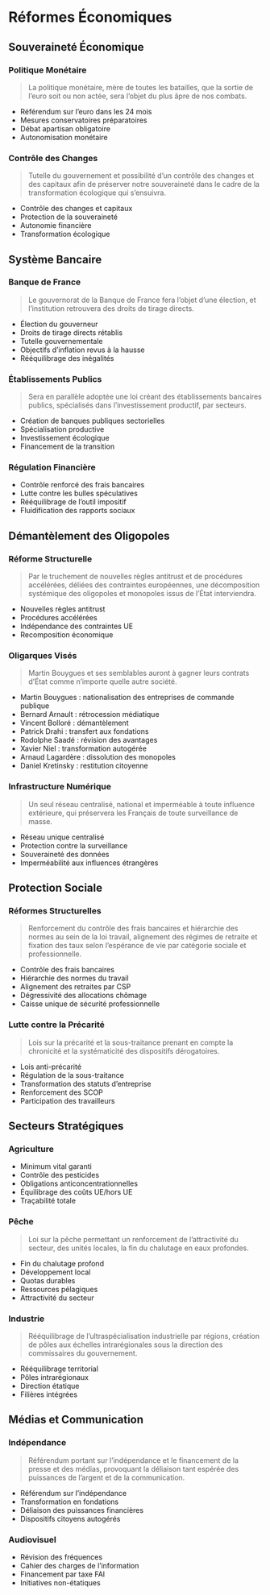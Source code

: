 # Réformes Économiques

## Souveraineté Économique

### Politique Monétaire
> La politique monétaire, mère de toutes les batailles, que la sortie de l'euro soit ou non actée, sera l'objet du plus âpre de nos combats.

- Référendum sur l'euro dans les 24 mois
- Mesures conservatoires préparatoires
- Débat apartisan obligatoire
- Autonomisation monétaire

### Contrôle des Changes
> Tutelle du gouvernement et possibilité d'un contrôle des changes et des capitaux afin de préserver notre souveraineté dans le cadre de la transformation écologique qui s'ensuivra.

- Contrôle des changes et capitaux
- Protection de la souveraineté
- Autonomie financière
- Transformation écologique

## Système Bancaire

### Banque de France
> Le gouvernorat de la Banque de France fera l'objet d'une élection, et l'institution retrouvera des droits de tirage directs.

- Élection du gouverneur
- Droits de tirage directs rétablis
- Tutelle gouvernementale
- Objectifs d'inflation revus à la hausse
- Rééquilibrage des inégalités

### Établissements Publics
> Sera en parallèle adoptée une loi créant des établissements bancaires publics, spécialisés dans l'investissement productif, par secteurs.

- Création de banques publiques sectorielles
- Spécialisation productive
- Investissement écologique
- Financement de la transition

### Régulation Financière
- Contrôle renforcé des frais bancaires
- Lutte contre les bulles spéculatives
- Rééquilibrage de l'outil impositif
- Fluidification des rapports sociaux

## Démantèlement des Oligopoles

### Réforme Structurelle
> Par le truchement de nouvelles règles antitrust et de procédures accélérées, déliées des contraintes européennes, une décomposition systémique des oligopoles et monopoles issus de l'État interviendra.

- Nouvelles règles antitrust
- Procédures accélérées
- Indépendance des contraintes UE
- Recomposition économique

### Oligarques Visés
> Martin Bouygues et ses semblables auront à gagner leurs contrats d'État comme n'importe quelle autre société.

- Martin Bouygues : nationalisation des entreprises de commande publique
- Bernard Arnault : rétrocession médiatique
- Vincent Bolloré : démantèlement
- Patrick Drahi : transfert aux fondations
- Rodolphe Saadé : révision des avantages
- Xavier Niel : transformation autogérée
- Arnaud Lagardère : dissolution des monopoles
- Daniel Kretinsky : restitution citoyenne

### Infrastructure Numérique
> Un seul réseau centralisé, national et imperméable à toute influence extérieure, qui préservera les Français de toute surveillance de masse.

- Réseau unique centralisé
- Protection contre la surveillance
- Souveraineté des données
- Imperméabilité aux influences étrangères

## Protection Sociale

### Réformes Structurelles
> Renforcement du contrôle des frais bancaires et hiérarchie des normes au sein de la loi travail, alignement des régimes de retraite et fixation des taux selon l'espérance de vie par catégorie sociale et professionnelle.

- Contrôle des frais bancaires
- Hiérarchie des normes du travail
- Alignement des retraites par CSP
- Dégressivité des allocations chômage
- Caisse unique de sécurité professionnelle

### Lutte contre la Précarité
> Lois sur la précarité et la sous-traitance prenant en compte la chronicité et la systématicité des dispositifs dérogatoires.

- Lois anti-précarité
- Régulation de la sous-traitance
- Transformation des statuts d'entreprise
- Renforcement des SCOP
- Participation des travailleurs

## Secteurs Stratégiques

### Agriculture
- Minimum vital garanti
- Contrôle des pesticides
- Obligations anticoncentrationnelles
- Équilibrage des coûts UE/hors UE
- Traçabilité totale

### Pêche
> Loi sur la pêche permettant un renforcement de l'attractivité du secteur, des unités locales, la fin du chalutage en eaux profondes.

- Fin du chalutage profond
- Développement local
- Quotas durables
- Ressources pélagiques
- Attractivité du secteur

### Industrie
> Rééquilibrage de l'ultraspécialisation industrielle par régions, création de pôles aux échelles intrarégionales sous la direction des commissaires du gouvernement.

- Rééquilibrage territorial
- Pôles intrarégionaux
- Direction étatique
- Filières intégrées

## Médias et Communication

### Indépendance
> Référendum portant sur l'indépendance et le financement de la presse et des médias, provoquant la déliaison tant espérée des puissances de l'argent et de la communication.

- Référendum sur l'indépendance
- Transformation en fondations
- Déliaison des puissances financières
- Dispositifs citoyens autogérés

### Audiovisuel
- Révision des fréquences
- Cahier des charges de l'information
- Financement par taxe FAI
- Initiatives non-étatiques
